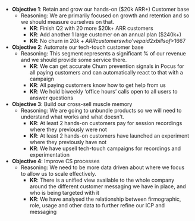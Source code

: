 - **Objective 1**: Retain and grow our hands-on ($20k ARR+) Customer base
  - Reasoning: We are primarily focused on growth and retention and so we should measure ourselves on that.
    - **KR**: Finish Q2 with 20 more $20k+ ARR customers
    - **KR**: Add another 1 large customer on an annual plan ($240k+)
    - **KR**: No churn in $20k+ ARR customers who’ve paid 2x bills of >$1667
- **Objective 2**: Automate our tech-touch customer base
  - Reasoning: This segment represents a significant % of our revenue and we should provide some service there.
    - **KR**: We can get accurate Churn prevention signals in Pocus for all paying customers and can automatically react to that with a campaign
    - **KR**: All paying customers know how to get help from us
    - **KR**: We hold biweekly ‘office hours’ calls open to all users to answer questions
- **Objective 3**: Build our cross-sell muscle memory
  - Reasoning: We are going to unbundle products so we will need to understand what works and what doesn't.
    - **KR**: At least 2 hands-on customers pay for session recordings where they previously were not
    - **KR**: At least 2 hands-on customers have launched an experiment where they previously have not
    - **KR**: We have upsell tech-touch campaigns for recordings and experimentation
- **Objective 4**: Improve CS processes
  - Reasoning: We need to be more data driven about where we focus to allow us to scale effectively.
    - **KR**: There is a unified view available to the whole company around the different customer messaging we have in place, and who is being targeted with it
    - **KR**: We have analysed the relationship between firmographic, role, usage and other data to further refine our ICP and messaging